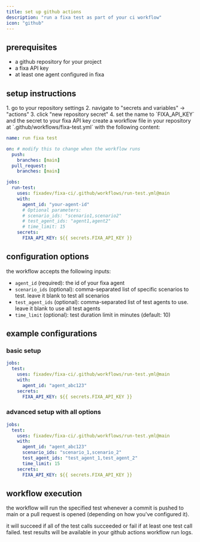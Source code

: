 ```yaml
---
title: set up github actions
description: "run a fixa test as part of your ci workflow"
icon: "github"
---
```


## prerequisites

- a github repository for your project
- a fixa API key
- at least one agent configured in fixa

## setup instructions

<Steps>
<Step title="create a github actions secret to store your fixa API key">
  1. go to your repository settings
  2. navigate to "secrets and variables" → "actions"
  3. click "new repository secret"
  4. set the name to `FIXA_API_KEY` and the secret to your fixa API key
</Step>

<Step title="create a github workflow">
create a workflow file in your repository at `.github/workflows/fixa-test.yml` with the following content:

```yaml
name: run fixa test

on: # modify this to change when the workflow runs
  push:
    branches: [main]
  pull_request:
    branches: [main]

jobs:
  run-test:
    uses: fixadev/fixa-ci/.github/workflows/run-test.yml@main
    with:
      agent_id: "your-agent-id"
      # Optional parameters:
      # scenario_ids: "scenario1,scenario2"
      # test_agent_ids: "agent1,agent2"
      # time_limit: 15
    secrets:
      FIXA_API_KEY: ${{ secrets.FIXA_API_KEY }}
```

</Step>
</Steps>

## configuration options

the workflow accepts the following inputs:

- `agent_id` (required): the id of your fixa agent
- `scenario_ids` (optional): comma-separated list of specific scenarios to test. leave it blank to test all scenarios
- `test_agent_ids` (optional): comma-separated list of test agents to use. leave it blank to use all test agents
- `time_limit` (optional): test duration limit in minutes (default: 10)

## example configurations

### basic setup

```yaml
jobs:
  test:
    uses: fixadev/fixa-ci/.github/workflows/run-test.yml@main
    with:
      agent_id: "agent_abc123"
    secrets:
      FIXA_API_KEY: ${{ secrets.FIXA_API_KEY }}
```

### advanced setup with all options

```yaml
jobs:
  test:
    uses: fixadev/fixa-ci/.github/workflows/run-test.yml@main
    with:
      agent_id: "agent_abc123"
      scenario_ids: "scenario_1,scenario_2"
      test_agent_ids: "test_agent_1,test_agent_2"
      time_limit: 15
    secrets:
      FIXA_API_KEY: ${{ secrets.FIXA_API_KEY }}
```

## workflow execution

the workflow will run the specified test whenever a commit is pushed to main or a pull request is opened (depending on how you've configured it).

it will succeed if all of the test calls succeeded or fail if at least one test call failed. test results will be available in your github actions workflow run logs.
